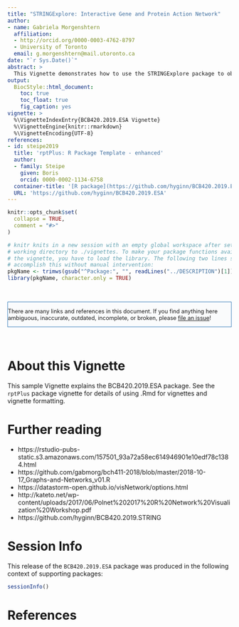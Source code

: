 ```yaml
---
title: "STRINGExplore: Interactive Gene and Protein Action Network"
author:
- name: Gabriela Morgenshtern
  affiliation: 
  - http://orcid.org/0000-0003-4762-8797
  - University of Toronto
  email: g.morgenshtern@mail.utoronto.ca
date: "`r Sys.Date()`"
abstract: >
  This Vignette demonstrates how to use the STRINGExplore package to obtain an interactive network of STRING coexpression scores for a curated gene system, or generally any gene list. 
output:
  BiocStyle::html_document:
    toc: true
    toc_float: true
    fig_caption: yes
vignette: >
  %\VignetteIndexEntry{BCB420.2019.ESA Vignette}
  %\VignetteEngine{knitr::rmarkdown}
  %\VignetteEncoding{UTF-8}
references:
- id: steipe2019
  title: 'rptPlus: R Package Template - enhanced'
  author:
  - family: Steipe
    given: Boris
    orcid: 0000-0002-1134-6758
  container-title: '[R package](https://github.com/hyginn/BCB420.2019.ESA)'
  URL: 'https://github.com/hyginn/BCB420.2019.ESA'
---
```


<!--- this inline style supports diff-like highlighting -->
<style>
  .add {
    color: #22863a;
    background-color: #f0fff4;
  }
  .del {
    color: #b31d28;
    background-color: #ffeef0;
  }
</style>


```r
knitr::opts_chunk$set(
  collapse = TRUE,
  comment = "#>"
)

# knitr knits in a new session with an empty global workspace after setting its
# working directory to ./vignettes. To make your package functions available in
# the vignette, you have to load the library. The following two lines should
# accomplish this without manual intervention:
pkgName <- trimws(gsub("^Package:", "", readLines("../DESCRIPTION")[1]))
library(pkgName, character.only = TRUE)

```

&nbsp;

<div style="font-size:90%;border:solid 1px #337ab7;background-color:#FAFBFC;margin-right:0px;">
There are many links and references in this document. If you find anything here
ambiguous, inaccurate, outdated, incomplete, or broken, please
[file an issue](https://github.com/hyginn/BCB420.2019.ESA/issues)!
</div>

&nbsp;

# About this Vignette

This sample Vignette explains the BCB420.2019.ESA package. See the `rptPlus` package vignette for details of using .Rmd for vignettes and vignette formatting.


# Further reading
<a name="a1"></a>

- https://rstudio-pubs-static.s3.amazonaws.com/157501_93a72a58ec614946901e10edf78c1384.html
- https://github.com/gabmorg/bch411-2018/blob/master/2018-10-17_Graphs-and-Networks_v01.R
- https://datastorm-open.github.io/visNetwork/options.html
- http://kateto.net/wp-content/uploads/2017/06/Polnet%202017%20R%20Network%20Visualization%20Workshop.pdf
- https://github.com/hyginn/BCB420.2019.STRING

# Session Info

This release of the `BCB420.2019.ESA` package was produced in the following context of supporting packages:

```r
sessionInfo()
```

<!-- the bibliography appears at the end of the page -->
# References


<!-- End -->
